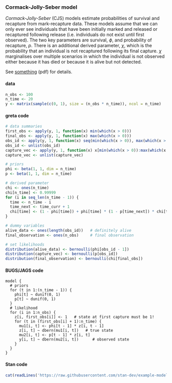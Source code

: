 ### Cormack-Jolly-Seber model

*Cormack-Jolly-Seber* (CJS) models estimate probabilities of survival and recapture from mark-recapture data. These models assume that we can only ever see individuals that have been initially marked and released or recaptured following release (i.e. individuals do not exist until first observed). The two key parameters are survival, $\phi$, and probability of recapture, $p$. There is an additional derived parameter, $\chi$, which is the probability that an individual is not recaptured following its final capture. $\chi$ marginalises over multiple scenarios in which the individual is not observed either because it has died or because it is alive but not detected.

See [something](https://www.somewhere.com) (pdf) for details.

#### data
<div class="data">
```r
n_obs <- 100
n_time <- 20
y <- matrix(sample(c(0, 1), size = (n_obs * n_time)), ncol = n_time)
```
</div>

#### greta code
```r
# data summaries
first_obs <- apply(y, 1, function(x) min(which(x > 0)))
final_obs <- apply(y, 1, function(x) max(which(x > 0)))
obs_id <- apply(y, 1, function(x) seq(min(which(x > 0)), max(which(x > 0)), by = 1)[-1])
obs_id <- unlist(obs_id)
capture_vec <- apply(y, 1, function(x) x[min(which(x > 0)):max(which(x > 0))][-1])
capture_vec <- unlist(capture_vec)

# priors
phi <- beta(1, 1, dim = n_time)
p <- beta(1, 1, dim = n_time)

# derived parameter
chi <- ones(n_time)
chi[n_time] <- 0.99999
for (i in seq_len(n_time - 1)) {
  time <- n_time - i
  time_next <- time_curr + 1
  chi[time] <- (1 - phi[time]) + phi[time] * (1 - p[time_next]) * chi[time_next]
}

# dummy variables
alive_data <- ones(length(obs_id))   # definitely alive
final_observation <- ones(n_obs)     # final observation

# set likelihoods
distribution(alive_data) <- bernoulli(phi[obs_id - 1])
distribution(capture_vec) <- bernoulli(p[obs_id])
distribution(final_observation) <- bernoulli(chi[final_obs])
```

#### BUGS/JAGS code
<div class="bugs">
```
model {
  # priors
  for (t in 1:(n_time - 1)) {
    phi[t] ~ dunif(0, 1)
    p[t] ~ dunif(0, 1)
  }
  # likelihood
  for (i in 1:n_obs) {
    z[i, first_obs[i]] <- 1   # state at first capture must be 1!
    for (t in (first_obs[i] + 1):n_time) {
      mu1[i, t] <- phi[t - 1] * z[i, t - 1] 
      z[i, t] ~ dbern(mu1[i, t])   # true state
      mu2[i, t] <- p[t - 1] * z[i, t]
      y[i, t] ~ dbern(mu2[i, t])      # observed state
    }
  }
}
```
</div>

#### Stan code
<div class="stan">
```r
cat(readLines('https://raw.githubusercontent.com/stan-dev/example-models/blob/master/misc/ecology/mark-recapture/cjs-K.stan'), sep = '\n')
```
</div>
